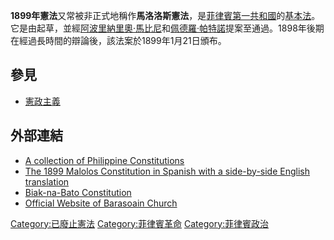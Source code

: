 {{Infobox document
|document_name = Malolos Constitution
|italic_title  = Constitución Política de 1899/Political Constitution of 1899
|image         = General Aguinaldo (seated, center) and ten of the delegates to the first Assembly of Representatives that passed the Con - NARA - 530993.tif
|image_width   = 300px
|image_caption = General Aguinaldo (seated, center) and ten of the delegates to the first assembly that passed the Constitution, in the [[Barasoain_Church|Barasoain Church]], Malolos<br>(Taken December 8, 1929)
|date_created  = 
|date_ratified = 21 January 1899
|location_of_document = <sup>Malolos, Bulacan</sup>
|writer  = [[Felipe_Calderón_y_Roca|Felipe Calderón y Roca]] and [[Felipe_Buencamino|Felipe Buencamino]]
|signers = [[Malolos_Congress|Malolos Congress]]
|purpose = [[Basic_law|Basic law]] of the [[First_Philippine_Republic|First Philippine Republic]]
|wikisource = Constitution of the Philippines (1899)
}}
{{菲律賓歷史}}
'''1899年憲法'''又常被非正式地稱作'''馬洛洛斯憲法'''，是[[菲律賓第一共和國|菲律賓第一共和國]]的[[基本法|基本法]]。它是由{{link-en|費利佩·卡德隆 (菲律賓)|Felipe Calderón (Filipino politician)|費利佩·卡德隆}}起草，並經[[阿波里納里奧·馬比尼|阿波里納里奧·馬比尼]]和[[佩德羅·帕特諾|佩德羅·帕特諾]]提案至{{link-en|馬洛洛斯國會|Malolos Congress}}通過。1898年後期在經過長時間的辯論後，該法案於1899年1月21日頒布。

== 參見 ==
* [[憲政主義|憲政主義]]

== 外部連結 ==
* [http://www.gov.ph/the-philippine-constitutions/ A collection of Philippine Constitutions]
* [http://www.gov.ph/the-philippine-constitutions/the-1899-malolos-constitution/ The 1899 Malolos Constitution in Spanish with a side-by-side English translation]
* [https://web.archive.org/web/20130615083622/http://www.thecorpusjuris.com/laws/constitutions/item/1897-biac-na-bato-constitution.html Biak-na-Bato Constitution]
* [http://www.barasoainchurch.org Official Website of Barasoain Church]

[[Category:已廢止憲法|Category:已廢止憲法]]
[[Category:菲律賓革命|Category:菲律賓革命]]
[[Category:菲律賓政治|Category:菲律賓政治]]